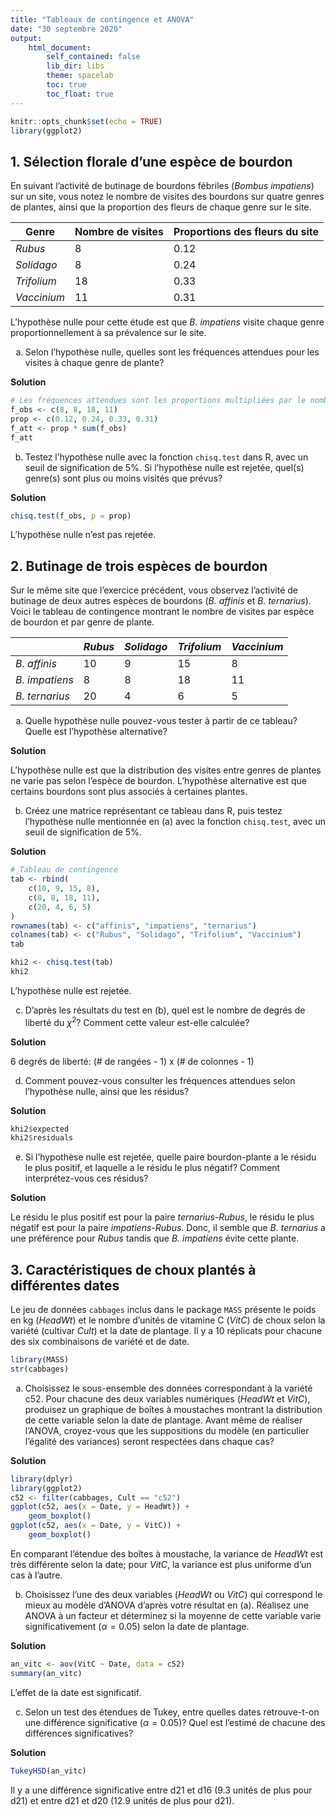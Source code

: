 ```yaml
---
title: "Tableaux de contingence et ANOVA"
date: "30 septembre 2020"
output:
    html_document:
        self_contained: false
        lib_dir: libs
        theme: spacelab
        toc: true
        toc_float: true
---
```


```r
knitr::opts_chunk$set(echo = TRUE)
library(ggplot2)
```


## 1. Sélection florale d'une espèce de bourdon

En suivant l'activité de butinage de bourdons fébriles (*Bombus impatiens*) sur un site, vous notez le nombre de visites des bourdons sur quatre genres de plantes, ainsi que la proportion des fleurs de chaque genre sur le site.

| Genre | Nombre de visites | Proportions des fleurs du site |
|---------+---+------|
| *Rubus* | 8 | 0.12 |
| *Solidago* | 8 | 0.24 |
| *Trifolium* | 18 | 0.33 |
| *Vaccinium* | 11 | 0.31 |

L'hypothèse nulle pour cette étude est que *B. impatiens* visite chaque genre proportionnellement à sa prévalence sur le site.

a) Selon l'hypothèse nulle, quelles sont les fréquences attendues pour les visites à chaque genre de plante?

**Solution**

```r
# Les fréquences attendues sont les proportions multipliées par le nombre total de visites
f_obs <- c(8, 8, 18, 11)
prop <- c(0.12, 0.24, 0.33, 0.31)
f_att <- prop * sum(f_obs)
f_att
```

b) Testez l'hypothèse nulle avec la fonction `chisq.test` dans R, avec un seuil de signification de 5%. Si l'hypothèse nulle est rejetée, quel(s) genre(s) sont plus ou moins visités que prévus? 

**Solution**

```r
chisq.test(f_obs, p = prop)
```

L'hypothèse nulle n'est pas rejetée.


## 2. Butinage de trois espèces de bourdon

Sur le même site que l'exercice précédent, vous observez l'activité de butinage de deux autres espèces de bourdons (*B. affinis* et *B. ternarius*). Voici le tableau de contingence montrant le nombre de visites par espèce de bourdon et par genre de plante.

| | *Rubus* | *Solidago* | *Trifolium* | *Vaccinium* |
|-+---------+------------+-------------+-------------|
| *B. affinis* | 10 | 9 | 15 | 8 |
| *B. impatiens* | 8 | 8 | 18 | 11 |
| *B. ternarius* | 20 | 4 | 6 | 5 |

a) Quelle hypothèse nulle pouvez-vous tester à partir de ce tableau? Quelle est l'hypothèse alternative?

**Solution**

L'hypothèse nulle est que la distribution des visites entre genres de plantes ne varie pas selon l'espèce de bourdon. L'hypothèse alternative est que certains bourdons sont plus associés à certaines plantes.

b) Créez une matrice représentant ce tableau dans R, puis testez l'hypothèse nulle mentionnée en (a) avec la fonction `chisq.test`, avec un seuil de signification de 5%.

**Solution**

```r
# Tableau de contingence
tab <- rbind(
    c(10, 9, 15, 8),
    c(8, 8, 18, 11),
    c(20, 4, 6, 5)
)
rownames(tab) <- c("affinis", "impatiens", "ternarius")
colnames(tab) <- c("Rubus", "Solidago", "Trifolium", "Vaccinium")
tab
```

```r
khi2 <- chisq.test(tab)
khi2
```

L'hypothèse nulle est rejetée.

c) D'après les résultats du test en (b), quel est le nombre de degrés de liberté du $\chi^2$? Comment cette valeur est-elle calculée?

**Solution**

6 degrés de liberté: (# de rangées - 1) x (# de colonnes - 1)

d) Comment pouvez-vous consulter les fréquences attendues selon l'hypothèse nulle, ainsi que les résidus?

**Solution**

```r
khi2$expected
khi2$residuals
```

e) Si l'hypothèse nulle est rejetée, quelle paire bourdon-plante a le résidu le plus positif, et laquelle a le résidu le plus négatif? Comment interprétez-vous ces résidus?

**Solution**

Le résidu le plus positif est pour la paire *ternarius*-*Rubus*, le résidu le plus négatif est pour la paire *impatiens*-*Rubus*. Donc, il semble que *B. ternarius* a une préférence pour *Rubus* tandis que *B. impatiens* évite cette plante.


## 3. Caractéristiques de choux plantés à différentes dates

Le jeu de données `cabbages` inclus dans le package `MASS` présente le poids en kg (*HeadWt*) et le nombre d'unités de vitamine C (*VitC*) de choux selon la variété (cultivar *Cult*) et la date de plantage. Il y a 10 réplicats pour chacune des six combinaisons de variété et de date.

```r
library(MASS)
str(cabbages)
```

a) Choisissez le sous-ensemble des données correspondant à la variété c52. Pour chacune des deux variables numériques (*HeadWt* et *VitC*), produisez un graphique de boîtes à moustaches montrant la distribution de cette variable selon la date de plantage. Avant même de réaliser l'ANOVA, croyez-vous que les suppositions du modèle (en particulier l'égalité des variances) seront respectées dans chaque cas?

**Solution**

```r
library(dplyr)
library(ggplot2)
c52 <- filter(cabbages, Cult == "c52")
ggplot(c52, aes(x = Date, y = HeadWt)) +
    geom_boxplot()
ggplot(c52, aes(x = Date, y = VitC)) +
    geom_boxplot()
```

En comparant l'étendue des boîtes à moustache, la variance de *HeadWt* est très différente selon la date; pour *VitC*, la variance est plus uniforme d'un cas à l'autre.

b) Choisissez l'une des deux variables (*HeadWt* ou *VitC*) qui correspond le mieux au modèle d'ANOVA d'après votre résultat en (a). Réalisez une ANOVA à un facteur et déterminez si la moyenne de cette variable varie significativement ($\alpha = 0.05$) selon la date de plantage.

**Solution**

```r
an_vitc <- aov(VitC ~ Date, data = c52)
summary(an_vitc)
```

L'effet de la date est significatif.

c) Selon un test des étendues de Tukey, entre quelles dates retrouve-t-on une différence significative ($\alpha = 0.05$)? Quel est l'estimé de chacune des différences significatives?

**Solution**

```r
TukeyHSD(an_vitc)
```

Il y a une différence significative entre d21 et d16 (9.3 unités de plus pour d21) et entre d21 et d20 (12.9 unités de plus pour d21).
